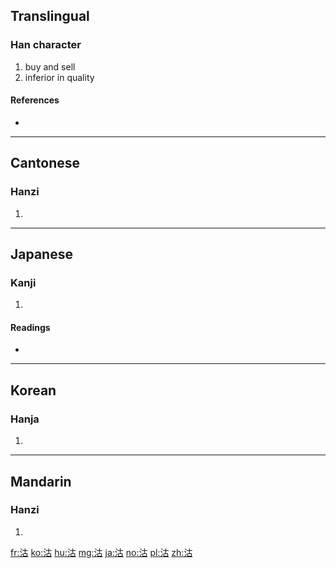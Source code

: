 {{character info/new}}
==Translingual==

===Han character===
{{Han char|rn=85|rad=水|as=05|sn=8|four=34160|canj=EJR}}

# buy and sell
# inferior in quality

====References====
* {{Han ref|kx=0614.100|dkj=17258|dj=1008.020|hdz=31581.020|uh=6CBD|ud=27837|bh=AA66|bd=43622}}

----

==Cantonese==

===Hanzi===
{{yue-hanzi|jyut=|y=gu1}}

# {{defn|lang=yue|sort=水05}}

----

==Japanese==

===Kanji===
{{ja-kanji|grade=|rs=水05}}

# {{defn|lang=ja|sort=水05}}

====Readings====
* {{ja-readings|on=[[こ]] (ko)|kun=[[かう]] (kau), [[あたい]] (atai)}}

----

==Korean==

===Hanja===
{{ko-hanja|hangeul=고|eumhun=|rv=go|mr=ko|y=ko}}

# {{defn|lang=ko|sort=水05}}

----

==Mandarin==

===Hanzi===
{{cmn-hanzi|pin=[[gū]] ([[gu1]])|wg=ku<sup>1</sup>}}

# {{defn|lang=cmn|sort=水05}}

[[fr:沽]]
[[ko:沽]]
[[hu:沽]]
[[mg:沽]]
[[ja:沽]]
[[no:沽]]
[[pl:沽]]
[[zh:沽]]
